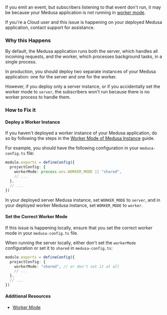 If you emit an event, but subscribers listening to that event don't run, it may be because your Medusa application is not running in [worker mode](!docs!/learn/production/worker-mode).

<Note>

If you're a Cloud user and this issue is happening on your deployed Medusa application, contact support for assistance.

</Note>

### Why this Happens

By default, the Medusa application runs both the server, which handles all incoming requests, and the worker, which processes background tasks, in a single process.

In production, you should deploy two separate instances of your Medusa application: one for the server and one for the worker.

However, if you deploy only a server instance, or if you accidentally set the worker mode to `server`, the subscribers won't run because there is no worker process to handle them.

### How to Fix it

#### Deploy a Worker Instance

If you haven't deployed a worker instance of your Medusa application, do so by following the steps in the [Worker Mode of Medusa Instance](!docs!/learn/production/worker-mode) guide.

For example, you should have the following configuration in your `medusa-config.ts` file:

```ts title="medusa-config.ts"
module.exports = defineConfig({
  projectConfig: {
    workerMode: process.env.WORKER_MODE || "shared",
    // ...
  },
  // ...
})
```

In your deployed server Medusa instance, set `WORKER_MODE` to `server`, and in your deployed worker Medusa instance, set `WORKER_MODE` to `worker`.

#### Set the Correct Worker Mode

If this issue is happening locally, ensure that you set the correct worker mode in your `medusa-config.ts` file.

When running the server locally, either don't set the `workerMode` configuration or set it to `shared` in `medusa-config.ts`:

```ts title="medusa-config.ts"
module.exports = defineConfig({
  projectConfig: {
    workerMode: "shared", // or don't set it at all
    // ...
  },
  // ...
})
```

#### Additional Resources

- [Worker Mode](!docs!/learn/production/worker-mode)